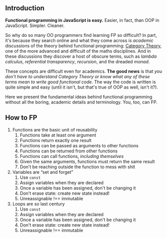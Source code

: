 
## Introduction

**Functional programming in JavaScript is easy.** Easier, in fact, than OOP in JavaScript. Simpler. Cleaner.

So why do so many OO programmers find learning FP so difficult? In part, it's because they search online and what they come across is _academic_ discussions of the theory behind functional programming: [Category Theory](https://en.wikipedia.org/wiki/Category_theory), one of the more advanced and difficult of the maths disciplines. And in these discussions they discover a host of obscure terms, such as _lambda calculus_, _referential transparency_, _recursion_, and the dreaded _monad_.

These concepts are difficult even for academics. **The good news** is that _you don't have to understand Category Theory or know  what any of these terms mean to write good functional code_. The way the code is written is quite simple and easy (until it isn't, but that's true of OOP as well, isn't it?).

Here we present the fundamental ideas behind functional programming without all the boring, academic details and terminology. You, too, can FP.

## How to FP

<ol>
  <li>
    <Link to="/reusability/" aria-label="Reusability">Functions are the basic unit of reusability</Link>
    <ol>
      <li>Functions take at least one argument</li>
      <li>Functions return exactly one result</li>
      <li>Functions can be passed as arguments to other functions</li>
      <li>Functions can be returned from other functions</li>
      <li>Functions can call functions, <em>including themselves</em></li>
      <li>Given the same arguments, functions must return the same result</li>
      <li>Don't be reaching outside the function to mess with shit</li>
    </ol>
  </li>
  <li>
    <Link to="/immutability/" aria-label="Immutability">Variables are &ldquo;set and forget&rdquo;</Link>
    <ol>
      <li>Use <code>const</code></li>
      <li>Assign variables when they are declared</li>
      <li>Once a variable has been assigned, don't be changing it</li>
      <li>Don't erase state: create new state instead!</li>
      <li>Unreassignable !== immutable</li>
    </ol>
  </li>
  <li>
    <Link to="/iterating/" aria-label="Iterating">Loops are so last century</Link>
    <ol>
      <li>Use <code>const</code></li>
      <li>Assign variables when they are declared</li>
      <li>Once a variable has been assigned, don't be changing it</li>
      <li>Don't erase state: create new state instead!</li>
      <li>Unreassignable !== immutable</li>
    </ol>
  </li>
</ol>
